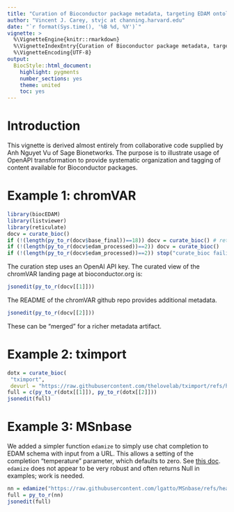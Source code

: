 ```yaml
---
title: "Curation of Bioconductor package metadata, targeting EDAM ontology and ELIXIR bio.tools metadata schemas"
author: "Vincent J. Carey, stvjc at channing.harvard.edu"
date: "`r format(Sys.time(), '%B %d, %Y')`"
vignette: >
  %\VignetteEngine{knitr::rmarkdown}
  %\VignetteIndexEntry{Curation of Bioconductor package metadata, targeting EDAM ontology and ELIXIR bio.tools metadata schemas}
  %\VignetteEncoding{UTF-8}
output:
  BiocStyle::html_document:
    highlight: pygments
    number_sections: yes
    theme: united
    toc: yes
---
```


# Introduction

This vignette is derived almost entirely from collaborative
code supplied by Anh Nguyet Vu of Sage Bionetworks.  The purpose
is to illustrate usage of OpenAPI transformation to
provide systematic organization and tagging of content
available for Bioconductor packages.

# Example 1: chromVAR

```r
library(biocEDAM)
library(listviewer)
library(reticulate)
docv = curate_bioc()
if (!(length(py_to_r(docv$base_final))==18)) docv = curate_bioc() # retry
if (!(length(py_to_r(docv$edam_processed))==2)) docv = curate_bioc()
if (!(length(py_to_r(docv$edam_processed))==2)) stop("curate_bioc failing on retry")
```
The curation step uses an OpenAI API key.
The curated view of the chromVAR landing page
at bioconductor.org is:

```r
jsonedit(py_to_r(docv[[1]]))
```

The README of the chromVAR github repo provides
additional metadata.

```r
jsonedit(py_to_r(docv[[2]]))
```

These can be "merged" for a richer metadata artifact.

# Example 2: tximport

```r
dotx = curate_bioc(
 "tximport", 
 devurl = "https://raw.githubusercontent.com/thelovelab/tximport/refs/heads/devel/vignettes/tximport.Rmd")
full = c(py_to_r(dotx[[1]]), py_to_r(dotx[[2]]))
jsonedit(full)
```

# Example 3: MSnbase

We added a simpler function `edamize` to simply use chat completion to EDAM schema
with input from a URL.  This allows a setting of the completion "temperature"
parameter, which defaults to zero.  See [this doc](https://gptcache.readthedocs.io/en/latest/bootcamp/temperature/chat.html).  `edamize` does not appear to be very robust and often returns Null in examples; work is needed.

```r
nn = edamize("https://raw.githubusercontent.com/lgatto/MSnbase/refs/heads/master/vignettes/v04-benchmarking.Rmd")
full = py_to_r(nn)
jsonedit(full)
```
